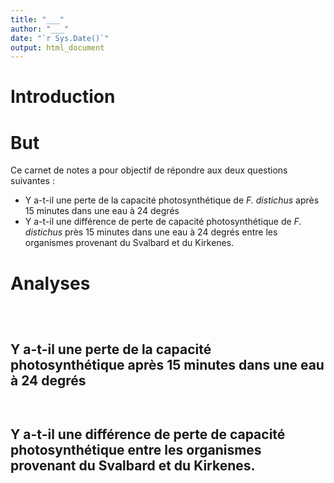 ```yaml
---
title: "___"
author: "___"
date: "`r Sys.Date()`"
output: html_document
---
```


# Introduction

<!--% Proposez un court paragraphe d’introduction de 2-3 phrases sur *Fucus distichus* L., 1767. -->

<!--% Proposez un court paragraphe de  2-3 phrases de la photosynthèse chez les algues. -->

# But

Ce carnet de notes a pour objectif de répondre aux deux questions suivantes :

-   Y a-t-il une perte de la capacité photosynthétique de *F. distichus* après 15 minutes dans une eau à 24 degrés
-   Y a-t-il une différence de perte de capacité photosynthétique de *F. distichus* près 15 minutes dans une eau à 24 degrés entre les organismes provenant du Svalbard et du Kirkenes.

# Analyses

<!--% Importez seaweed.csv se trouvant dans le dossier data/. -->

```r

```

<!--% Sélectionnez les individus soumis à une eau de 24° au temps 0 et après 15 minutes. -->

```r

```

<!--% Remaniez le tableau de données afin d'obtenir un tableau large avec une colonne correspondant à l'indice de performance de la photosynthèse en temps 0 et après 15 minutes. -->

```r

```

## Y a-t-il une perte de la capacité photosynthétique après 15 minutes dans une eau à 24 degrés

<!--% Quel test d'hypothèse allez-vous réaliser et pourquoi en 3 phrases? Formulez en plus les hypothèses nulles et alternatives. Citez les conditions d'applications du test choisi. -->

<!--% Réalisez un graphique pertinent afin d'illustrer la situation d'après l'indice de performance de la photosynthèse -->

```r

```

<!--% Réalisez le test d'hypothèse.-->

```r

```

<!--% Interprétez le graphique réalisé en 2 phrases, la partie statistique du test réalisé et la partie biologique en 4 phrases. -->

## Y a-t-il une différence de perte de capacité photosynthétique entre les organismes provenant du Svalbard et du Kirkenes.

<!--% Quel test d'hypothèse allez-vous réaliser et pourquoi en 3 phrases? Formulez en plus les hypothèses nulles et alternatives. Citez les conditions d'applications du test choisi. -->

<!--% Réalisez un graphique pertinent afin d'illustrer la situation d'après l'indice de performance de la photosynthèse -->

```r

```

<!--% Réalisez le test d'hypothèse.-->

```r

```

<!--% Interprétez le graphique réalisé en 2 phrases, la partie statistique du test réalisé et la partie biologique en 4 phrases. -->
